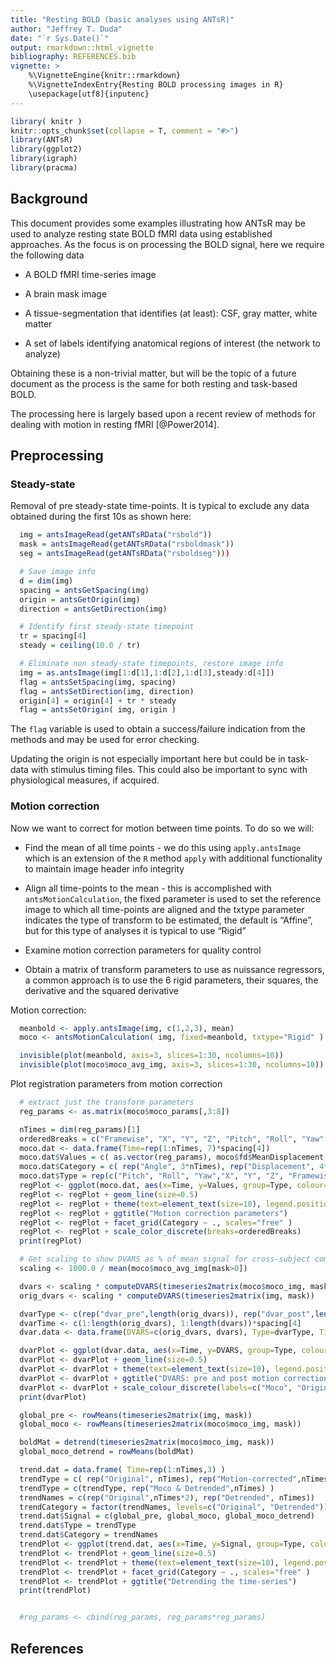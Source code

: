 ```yaml
---
title: "Resting BOLD (basic analyses using ANTsR)"
author: "Jeffrey T. Duda"
date: "`r Sys.Date()`"
output: rmarkdown::html_vignette
bibliography: REFERENCES.bib
vignette: >
    %\VignetteEngine{knitr::rmarkdown}
    %\VignetteIndexEntry{Resting BOLD processing images in R}
    \usepackage[utf8]{inputenc}
---
```


```r
library( knitr )
knitr::opts_chunk$set(collapse = T, comment = "#>")
library(ANTsR)
library(ggplot2)
library(igraph)
library(pracma)
```

## Background
This document provides some examples illustrating how ANTsR may be used to
analyze resting state BOLD fMRI data using established approaches. As the focus
is on processing the BOLD signal, here we require the following data

* A BOLD fMRI time-series image

* A brain mask image

* A tissue-segmentation that identifies (at least): CSF, gray matter, white matter

* A set of labels identifying anatomical regions of interest (the network to analyze)

Obtaining these is a non-trivial matter, but will be the topic of a future document
as the process is the same for both resting and task-based BOLD.

The processing here is largely based upon a recent review of methods for dealing
with motion in resting fMRI [@Power2014].


## Preprocessing

### Steady-state

Removal of pre steady-state time-points. It is typical to exclude any data obtained
during the first 10s as shown here:


```r
  img = antsImageRead(getANTsRData("rsbold"))
  mask = antsImageRead(getANTsRData("rsboldmask"))
  seg = antsImageRead(getANTsRData("rsboldseg")))

  # Save image info
  d = dim(img)
  spacing = antsGetSpacing(img)
  origin = antsGetOrigin(img)
  direction = antsGetDirection(img)

  # Identify first steady-state timepoint
  tr = spacing[4]
  steady = ceiling(10.0 / tr)

  # Eliminate non steady-state timepoints, restore image info
  img = as.antsImage(img[1:d[1],1:d[2],1:d[3],steady:d[4]])
  flag = antsSetSpacing(img, spacing)
  flag = antsSetDirection(img, direction)
  origin[4] = origin[4] + tr * steady
  flag = antsSetOrigin( img, origin )

```
The `flag` variable is used to obtain a success/failure indication from
the methods and may be used for error checking.

Updating the origin is
not especially important here but could be in task-data with stimulus
timing files. This could also be important to sync with
physiological measures, if acquired.

### Motion correction

Now we want to correct for motion between time points. To do so we will:

* Find the mean of all time points - we do this using `apply.antsImage` which is
an extension of the `R` method `apply` with additional functionality to
maintain image header info integrity

* Align all time-points to the mean - this is accomplished with `antsMotionCalculation`,
the fixed parameter is used to set the reference image to which all time-points are aligned
and the txtype parameter indicates the type of transform to be estimated,
the default is "Affine", but for this type of analyses it is typical to use "Rigid"

* Examine motion correction parameters for quality control

* Obtain a matrix of transform parameters to use as nuissance regressors, a common approach
is to use the 6 rigid parameters, their squares, the derivative and the squared derivative

Motion correction:
```r
  meanbold <- apply.antsImage(img, c(1,2,3), mean)
  moco <- antsMotionCalculation( img, fixed=meanbold, txtype="Rigid" )

  invisible(plot(meanbold, axis=3, slices=1:30, ncolumns=10))
  invisible(plot(moco$moco_avg_img, axis=3, slices=1:30, ncolumns=10))
```
Plot registration parameters from motion correction
```r
  # extract just the transform parameters
  reg_params <- as.matrix(moco$moco_params[,3:8])

  nTimes = dim(reg_params)[1]
  orderedBreaks = c("Framewise", "X", "Y", "Z", "Pitch", "Roll", "Yaw" )
  moco.dat <- data.frame(Time=rep(1:nTimes, 7)*spacing[4])
  moco.dat$Values = c( as.vector(reg_params), moco$fd$MeanDisplacement )
  moco.dat$Category = c( rep("Angle", 3*nTimes), rep("Displacement", 4*nTimes) )
  moco.dat$Type = rep(c("Pitch", "Roll", "Yaw","X", "Y", "Z", "Framewise"), each=nTimes)
  regPlot <- ggplot(moco.dat, aes(x=Time, y=Values, group=Type, colour=Type) )
  regPlot <- regPlot + geom_line(size=0.5)
  regPlot <- regPlot + theme(text=element_text(size=10), legend.position="top")
  regPlot <- regPlot + ggtitle("Motion correction parameters")
  regPlot <- regPlot + facet_grid(Category ~ ., scales="free" )
  regPlot <- regPlot + scale_color_discrete(breaks=orderedBreaks)
  print(regPlot)

  # Get scaling to show DVARS as % of mean signal for cross-subject comparison
  scaling <- 1000.0 / mean(moco$moco_avg_img[mask>0])

  dvars <- scaling * computeDVARS(timeseries2matrix(moco$moco_img, mask))
  orig_dvars <- scaling * computeDVARS(timeseries2matrix(img, mask))

  dvarType <- c(rep("dvar_pre",length(orig_dvars)), rep("dvar_post",length(dvars)) )
  dvarTime <- c(1:length(orig_dvars), 1:length(dvars))*spacing[4]
  dvar.data <- data.frame(DVARS=c(orig_dvars, dvars), Type=dvarType, Time=dvarTime)

  dvarPlot <- ggplot(dvar.data, aes(x=Time, y=DVARS, group=Type, colour=Type) )
  dvarPlot <- dvarPlot + geom_line(size=0.5)
  dvarPlot <- dvarPlot + theme(text=element_text(size=10), legend.position="top")
  dvarPlot <- dvarPlot + ggtitle("DVARS: pre and post motion correction")
  dvarPlot <- dvarPlot + scale_colour_discrete(labels=c("Moco", "Original"))
  print(dvarPlot)

  global_pre <- rowMeans(timeseries2matrix(img, mask))
  global_moco <- rowMeans(timeseries2matrix(moco$moco_img, mask))

  boldMat = detrend(timeseries2matrix(moco$moco_img, mask))
  global_moco_detrend = rowMeans(boldMat)

  trend.dat = data.frame( Time=rep(1:nTimes,3) )
  trendType = c( rep("Original", nTimes), rep("Motion-corrected",nTimes) )
  trendType = c(trendType, rep("Moco & Detrended",nTimes) )
  trendNames = c(rep("Original",nTimes*2), rep("Detrended", nTimes))
  trendCategory = factor(trendNames, levels=c("Original", "Detrended"))
  trend.dat$Signal = c(global_pre, global_moco, global_moco_detrend)
  trend.dat$Type = trendType
  trend.dat$Category = trendNames
  trendPlot <- ggplot(trend.dat, aes(x=Time, y=Signal, group=Type, colour=Type) )
  trendPlot <- trendPlot + geom_line(size=0.5)
  trendPlot <- trendPlot + theme(text=element_text(size=10), legend.position="top")
  trendPlot <- trendPlot + facet_grid(Category ~ ., scales="free" )
  trendPlot <- trendPlot + ggtitle("Detrending the time-series")
  print(trendPlot)


  #reg_params <- cbind(reg_params, reg_params*reg_params)

```




## References
